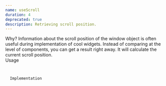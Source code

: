 ```yaml
---
name: useScroll
duration: 4
deprecated: true
description: Retrieving scroll position.
---
```


<Section>
  <XL>Why?</XL>
  <M>
    Information about the scroll position of the window object is often useful
    during implementation of cool widgets. Instead of comparing at the level of
    components, you can get a result right away. It will calculate the current
    scroll position.
  </M>
</Section>

<Section>
  <XL>Usage</XL>
  <Code
    mode="dynamic"
    lang="tsx"
    linesCount={16}
    description="We know everything about scroll position"
    src="/snippets/courses/react-hooks-spellbook/UseScrollUsage.tsx"
  />
</Section>

<Section>
  <XL>Implementation</XL>
  <Code
    mode="dynamic"
    lang="ts"
    linesCount={63}
    description="A little abstraction and life becomes easier"
    src="/snippets/courses/react-hooks-spellbook/useScroll.ts"
  />
</Section>

